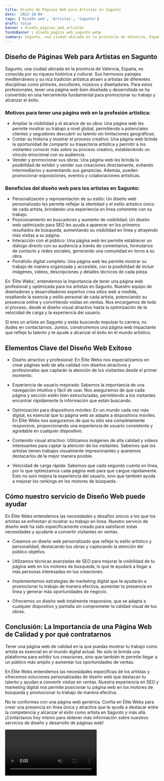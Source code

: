 ```yaml
---
title: Diseño de Páginas Web para Artistas en Sagunto
date: '2023-10-04'
tags: ['Diseño web', 'Artistas', 'Sagunto']
draft: false
banner : diseño_paginas_web_artistas
fondoBanner : diseño_pagina_web_sagunto.webp
summary: Sagunto, una ciudad ubicada en la provincia de Valencia, España, es conocida por su riqueza histórica y cultural. Sus hermosos paisajes mediterráneos y su rica tradición artística atraen a artistas de diferentes disciplinas como pintores, escultores, músicos y diseñadores. Para estos profesionales, tener una página web bien diseñada y desarrollada se ha convertido en una herramienta fundamental para promocionar su trabajo y alcanzar el éxito.
---
```


## Diseño de Páginas Web para Artistas en Sagunto

Sagunto, una ciudad ubicada en la provincia de Valencia, España, es conocida por su riqueza histórica y cultural. Sus hermosos paisajes mediterráneos y su rica tradición artística atraen a artistas de diferentes disciplinas como pintores, escultores, músicos y diseñadores. Para estos profesionales, tener una página web bien diseñada y desarrollada se ha convertido en una herramienta fundamental para promocionar su trabajo y alcanzar el éxito.

### Motivos para tener una página web en la profesión artística:

- Ampliar la visibilidad y el alcance de su obra: Una página web les permite mostrar su trabajo a nivel global, permitiendo a potenciales clientes y seguidores descubrir su talento sin limitaciones geográficas.
- Contar su historia y mostrar el proceso creativo: Una página web brinda la oportunidad de compartir su trayectoria artística y permitir a los visitantes conocer más sobre su proceso creativo, estableciendo un vínculo emocional con su audiencia.
- Vender y promocionar sus obras: Una página web les brinda la posibilidad de exhibir y vender sus creaciones directamente, evitando intermediarios y aumentando sus ganancias. Además, pueden promocionar exposiciones, eventos y colaboraciones artísticas.

### Beneficios del diseño web para los artistas en Sagunto:

- Personalización y representación de su estilo: Un diseño web personalizado les permite reflejar la identidad y el estilo artístico único de cada artista, brindando una experiencia en línea coherente con su trabajo.
- Posicionamiento en buscadores y aumento de visibilidad: Un diseño web optimizado para SEO les ayuda a aparecer en los primeros resultados de búsqueda, aumentando su visibilidad en línea y atrayendo más visitas a su página.
- Interacción con el público: Una página web les permite establecer un diálogo directo con su audiencia a través de comentarios, formularios de contacto y redes sociales, generando una comunidad en torno a su obra.
- Portafolio digital completo: Una página web les permite mostrar su trabajo de manera organizada y accesible, con la posibilidad de incluir imágenes, videos, descripciones y detalles técnicos de cada pieza.

En 'Élite Webs', entendemos la importancia de tener una página web profesional y optimizada para los artistas en Sagunto. Nuestro equipo de diseñadores y desarrolladores expertos crea sitios web a medida, resaltando la esencia y estilo personal de cada artista, potenciando su presencia online y convirtiendo visitas en ventas. Nos encargamos de todo el proceso, desde el diseño visual atractivo hasta la optimización de la velocidad de carga y la experiencia del usuario.

Si eres un artista en Sagunto y estás buscando impulsar tu carrera, no dudes en contactarnos. Juntos, construiremos una página web impactante que refleje tu talento y te ayude a alcanzar el éxito en el mundo artístico.

<GifSeo />

<Cta />

## Elementos Clave del Diseño Web Exitoso

- Diseño atractivo y profesional: En Élite Webs nos especializamos en crear páginas web de alta calidad con diseños atractivos y profesionales que captarán la atención de los visitantes desde el primer momento.

- Experiencia de usuario mejorada: Sabemos la importancia de una navegación intuitiva y fácil de usar. Nos aseguramos de que cada página y sección estén bien estructuradas, permitiendo a los visitantes encontrar rápidamente la información que están buscando.

- Optimización para dispositivos móviles: En un mundo cada vez más digital, es esencial que tu página web se adapte a dispositivos móviles. En Élite Webs nos aseguramos de que tu sitio sea completamente responsive, proporcionando una experiencia de usuario consistente y agradable en cualquier dispositivo.

- Contenido visual atractivo: Utilizamos imágenes de alta calidad y videos interesantes para captar la atención de los visitantes. Sabemos que los artistas tienen trabajos visualmente impresionantes y queremos destacarlos de la mejor manera posible.

- Velocidad de carga rápida: Sabemos que cada segundo cuenta en línea, por lo que optimizamos cada página web para que cargue rápidamente. Esto no solo mejora la experiencia del usuario, sino que también ayuda a mejorar los rankings en los motores de búsqueda.

## Cómo nuestro servicio de Diseño Web puede ayudar

En Élite Webs entendemos las necesidades y desafíos únicos a los que los artistas se enfrentan al mostrar su trabajo en línea. Nuestro servicio de diseño web ha sido específicamente creado para satisfacer estas necesidades y ayudarte a convertir visitantes en ventas.

- Creamos un diseño web personalizado que refleje tu estilo artístico y personalidad, destacando tus obras y capturando la atención del público objetivo.

- Utilizamos técnicas avanzadas de SEO para mejorar la visibilidad de tu página web en los motores de búsqueda, lo que te ayudará a llegar a más personas interesadas en tus creaciones.

- Implementamos estrategias de marketing digital que te ayudarán a promocionar tu trabajo de manera efectiva, aumentar tu presencia en línea y generar más oportunidades de negocio.

- Ofrecemos un diseño web totalmente responsive, que se adapta a cualquier dispositivo y pantalla sin comprometer la calidad visual de tus obras.

## Conclusión: La Importancia de una Página Web de Calidad y por qué contratarnos

Tener una página web de calidad en la que puedas mostrar tu trabajo como artista es esencial en el mundo digital actual. No solo te brinda una plataforma para exhibir tus creaciones, sino que también te permite llegar a un público más amplio y aumentar tus oportunidades de ventas.

En Élite Webs entendemos las necesidades específicas de los artistas y ofrecemos soluciones personalizadas de diseño web que destacan tu talento y ayudan a convertir visitas en ventas. Nuestra experiencia en SEO y marketing digital nos permite posicionar tu página web en los motores de búsqueda y promocionar tu trabajo de manera efectiva.

No te conformes con una página web genérica. Confía en Élite Webs para crear una presencia en línea única y atractiva que te ayude a destacar entre la competencia y alcanzar el éxito como artista en Sagunto y más allá. ¡Contáctanos hoy mismo para obtener más información sobre nuestros servicios de diseño y desarrollo de páginas web!

<Video />

<CtaBot job='Artistas' city='Sagunto'/>

<Gmaps query='Sagunto+españa+maps' />